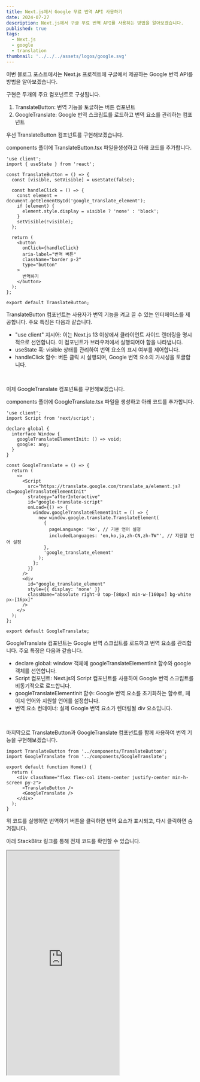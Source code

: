 ```yaml
---
title: Next.js에서 Google 무료 번역 API 사용하기
date: 2024-07-27
description: Next.js에서 구글 무료 번역 API를 사용하는 방법을 알아보겠습니다.
published: true
tags:
  - Next.js
  - google
  - translation
thumbnail: '../../../assets/logos/google.svg'
---
```


이번 블로그 포스트에서는 Next.js 프로젝트에 구글에서 제공하는 Google 번역 API를 방법을 알아보겠습니다.

구현은 두개의 주요 컴포넌트로 구성됩니다.

1. TranslateButton: 번역 기능을 토글하는 버튼 컴포넌트
2. GoogleTranslate: Google 번역 스크립트를 로드하고 번역 요소를 관리하는 컴포넌트

우선 TranslateButton 컴포넌트를 구현해보겠습니다.

components 폴더에 TranslateButton.tsx 파일을생성하고 아래 코드를 추가합니다.

```tsx title="components/TranslateButton.tsx"
'use client';
import { useState } from 'react';

const TranslateButton = () => {
  const [visible, setVisible] = useState(false);

  const handleClick = () => {
    const element = document.getElementById('google_translate_element');
    if (element) {
      element.style.display = visible ? 'none' : 'block';
    }
    setVisible(!visible);
  };

  return (
    <button
      onClick={handleClick}
      aria-label="번역 버튼"
      className="border p-2"
      type="button"
    >
      번역하기
    </button>
  );
};

export default TranslateButton;
```

TranslateButton 컴포넌트는 사용자가 번역 기능을 켜고 끌 수 있는 인터페이스를 제공합니다. 주요 특징은 다음과 같습니다.

- "use client" 지시어: 이는 Next.js 13 이상에서 클라이언트 사이드 렌더링을 명시적으로 선언합니다. 이 컴포넌트가 브라우저에서 실행되어야 함을 나타냅니다.
- useState 훅: visible 상태를 관리하여 번역 요소의 표시 여부를 제어합니다.
- handleClick 함수: 버튼 클릭 시 실행되며, Google 번역 요소의 가시성을 토글합니다.

<br/>

이제 GoogleTranslate 컴포넌트를 구현해보겠습니다.

components 폴더에 GoogleTranslate.tsx 파일을 생성하고 아래 코드를 추가합니다.

```tsx title="components/GoogleTranslate.tsx"
'use client';
import Script from 'next/script';

declare global {
  interface Window {
    googleTranslateElementInit: () => void;
    google: any;
  }
}

const GoogleTranslate = () => {
  return (
    <>
      <Script
        src="https://translate.google.com/translate_a/element.js?cb=googleTranslateElementInit"
        strategy="afterInteractive"
        id="google-translate-script"
        onLoad={() => {
          window.googleTranslateElementInit = () => {
            new window.google.translate.TranslateElement(
              {
                pageLanguage: 'ko', // 기본 언어 설정
                includedLanguages: 'en,ko,ja,zh-CN,zh-TW"', // 지원할 언어 설정
              },
              'google_translate_element'
            );
          };
        }}
      />
      <div
        id="google_translate_element"
        style={{ display: 'none' }}
        className="absolute right-0 top-[80px] min-w-[160px] bg-white px-[16px]"
      />
    </>
  );
};

export default GoogleTranslate;

```

GoogleTranslate 컴포넌트는 Google 번역 스크립트를 로드하고 번역 요소를 관리합니다. 주요 특징은 다음과 같습니다.

- declare global: window 객체에 googleTranslateElementInit 함수와 google 객체를 선언합니다.
- Script 컴포넌트: Next.js의 Script 컴포넌트를 사용하여 Google 번역 스크립트를 비동기적으로 로드합니다.
- googleTranslateElementInit 함수: Google 번역 요소를 초기화하는 함수로, 페이지 언어와 지원할 언어를 설정합니다.
- 번역 요소 컨테이너: 실제 Google 번역 요소가 렌더링될 div 요소입니다.

<br/>

마지막으로 TranslateButton과 GoogleTranslate 컴포넌트를 함께 사용하여 번역 기능을 구현해보겠습니다.

```tsx title="page.tsx"
import TranslateButton from '../components/TranslateButton';
import GoogleTranslate from '../components/GoogleTranslate';

export default function Home() {
  return (
    <div className="flex flex-col items-center justify-center min-h-screen py-2">
      <TranslateButton />
      <GoogleTranslate />
    </div>
  );
}
```

위 코드를 실행하면 번역하기 버튼을 클릭하면 번역 요소가 표시되고, 다시 클릭하면 숨겨집니다.

아래 StackBlitz 링크를 통해 전체 코드를 확인할 수 있습니다.

<iframe
  src="https://stackblitz.com/edit/stackblitz-starters-5zqpww?embed=1&file=components%2FTranslateButton.tsx&view=preview"
  className="w-full"
  height="600"
/>

## 팁

번역 사용 후 자동으로 나타나는 원본 텍스트 모달로 인해 사용성이 불편할 수 있습니다.
이를 방지하기 위해 global css에서 모달을 display: none을 처리할 수 있습니다.

```css title="globals.css"
#goog-gt-tt {
  display: none !important;
}
```

위와 같이 처리하면 번역 후 나타나는 모달이 더 이상 표시되지 않습니다.


## 주의사항 및 마무리

1. Google 번역 사용시 각 나라의 언어마다 레이아웃이 다르게 나타날 수 있습니다.
이를 방지 하기위해 각 레이아웃의 css 스타일 "word-break"를 사용하여 줄바꿈 조절이 필요할 수 있습니다.

2. 자동 번역으로 인해 실제 번역과 다른 결과가 나올 수 있으니 주의해야 합니다.
이런 경우 next-intl 라이브러리를 사용하여 번역을 직접 관리하는 방법도 있습니다.

3. next.js와 google 번역 사용시 google 번역은 dom 트리를 변경하는 것이라 브라우저 에러가 간헐적으로 발생할 수 있습니다.
> Application error: a client-side exception has occurred (see the browser console for more information).

4. light house 테스트에서 서드파티 쿠키 사용으로 인해 권장사항 점수가 낮아질 수 있습니다.

이상으로 Next.js에서 Google 무료 번역 API 사용하기 포스트를 마치겠습니다.
